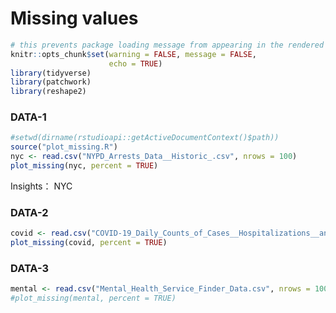 # Missing values
```r
# this prevents package loading message from appearing in the rendered version of your problem set
knitr::opts_chunk$set(warning = FALSE, message = FALSE,
                      echo = TRUE)
library(tidyverse)
library(patchwork)
library(reshape2)

```

### DATA-1
```r
#setwd(dirname(rstudioapi::getActiveDocumentContext()$path))
source("plot_missing.R")
nyc <- read.csv("NYPD_Arrests_Data__Historic_.csv", nrows = 100)
plot_missing(nyc, percent = TRUE)
```

Insights：
NYC

### DATA-2
```r
covid <- read.csv("COVID-19_Daily_Counts_of_Cases__Hospitalizations__and_Deaths.csv", nrows = 100)
plot_missing(covid, percent = TRUE)
```

### DATA-3
```r
mental <- read.csv("Mental_Health_Service_Finder_Data.csv", nrows = 100)
#plot_missing(mental, percent = TRUE)
```